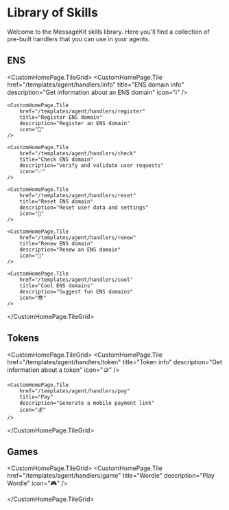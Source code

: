 
# Library of Skills

Welcome to the MessageKit skills library. Here you'll find a collection of pre-built handlers that you can use in your agents.

## ENS

<CustomHomePage.TileGrid>
    <CustomHomePage.Tile
        href="/templates/agent/handlers/info"
        title="ENS domain info"
        description="Get information about an ENS domain"
        icon="ℹ️"
    />

    <CustomHomePage.Tile
        href="/templates/agent/handlers/register"
        title="Register ENS domain"
        description="Register an ENS domain"
        icon="📝"
    />

    <CustomHomePage.Tile
        href="/templates/agent/handlers/check"
        title="Check ENS domain"
        description="Verify and validate user requests"
        icon="✅"
    />

    <CustomHomePage.Tile
        href="/templates/agent/handlers/reset"
        title="Reset ENS domain"
        description="Reset user data and settings"
        icon="🔄"
    />

    <CustomHomePage.Tile
        href="/templates/agent/handlers/renew"
        title="Renew ENS domain"
        description="Renew an ENS domain"
        icon="🔄"
    />

    <CustomHomePage.Tile
        href="/templates/agent/handlers/cool"
        title="Cool ENS domains"
        description="Suggest fun ENS domains"
        icon="😎"
    />
</CustomHomePage.TileGrid>

## Tokens

<CustomHomePage.TileGrid>
    <CustomHomePage.Tile
        href="/templates/agent/handlers/token"
        title="Token info"
        description="Get information about a token"
        icon="🪙"
    />

    <CustomHomePage.Tile
        href="/templates/agent/handlers/pay"
        title="Pay"
        description="Generate a mobile payment link"
        icon="💰"
    />


</CustomHomePage.TileGrid>

## Games

<CustomHomePage.TileGrid>
    <CustomHomePage.Tile
        href="/templates/agent/handlers/game"
        title="Wordle"
        description="Play Wordle"
        icon="🎮"
    />


</CustomHomePage.TileGrid>
